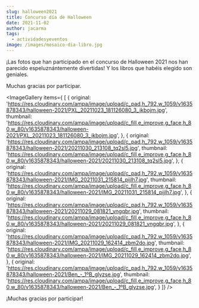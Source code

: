 ```yaml
---
slug: halloween2021
title: Concurso día de Halloween
date: 2021-11-02
author: jacarma
tags:
  - actividadesyeventos
image: /images/mosaico-dia-libro.jpg
---
```


¡Las fotos que han participado en el concurso de Halloween 2021 nos han parecido espeluznántemente divertidas! Y los libros que habéis elegido son geniales.

Muchas gracias por participar.

<ImageGallery items={
  [
    {
      original: 'https://res.cloudinary.com/ampa/image/upload/c_pad,h_792,w_1059/v1635878343/halloween-2021/PXL_20211023_181126080_3_jkbojm.jpg',
      thumbnail: 'https://res.cloudinary.com/ampa/image/upload/c_fill,e_improve,g_face,h_80,w_80/v1635878343/halloween-2021/PXL_20211023_181126080_3_jkbojm.jpg',
    },
    {
      original: 'https://res.cloudinary.com/ampa/image/upload/c_pad,h_792,w_1059/v1635878343/halloween-2021/20211030_213108_tq2sl5.jpg',
      thumbnail: 'https://res.cloudinary.com/ampa/image/upload/c_fill,e_improve,g_face,h_80,w_80/v1635878343/halloween-2021/20211030_213108_tq2sl5.jpg',
    },
    {
      original: 'https://res.cloudinary.com/ampa/image/upload/c_pad,h_792,w_1059/v1635878343/halloween-2021/IMG_20211031_215814_pijlh7.jpg',
      thumbnail: 'https://res.cloudinary.com/ampa/image/upload/c_fill,e_improve,g_face,h_80,w_80/v1635878343/halloween-2021/IMG_20211031_215814_pijlh7.jpg',
    },
    {
      original: 'https://res.cloudinary.com/ampa/image/upload/c_pad,h_792,w_1059/v1635878343/halloween-2021/20211029_081821_vngqbr.jpg',
      thumbnail: 'https://res.cloudinary.com/ampa/image/upload/c_fill,e_improve,g_face,h_80,w_80/v1635878343/halloween-2021/20211029_081821_vngqbr.jpg',
    },
    {
      original: 'https://res.cloudinary.com/ampa/image/upload/c_pad,h_792,w_1059/v1635878343/halloween-2021/IMG_20211029_162414_zbm2do.jpg',
      thumbnail: 'https://res.cloudinary.com/ampa/image/upload/c_fill,e_improve,g_face,h_80,w_80/v1635878343/halloween-2021/IMG_20211029_162414_zbm2do.jpg',
    },
    {
      original: 'https://res.cloudinary.com/ampa/image/upload/c_pad,h_792,w_1059/v1635878343/halloween-2021/Ben_-_1ºB_glyzse.jpg',
      thumbnail: 'https://res.cloudinary.com/ampa/image/upload/c_fill,e_improve,g_face,h_80,w_80/v1635878343/halloween-2021/Ben_-_1ºB_glyzse.jpg',
    }
  ]} 
/>

¡Muchas gracias por participar!